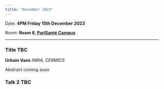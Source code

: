 ```yaml
---
title: "December 2023"
---
```


Date: **4PM Friday 15th December 2023**

Room: **Room 8, [PariSanté Campus](https://maps.app.goo.gl/cpFoxoZgbT6HCV6x9)**

------------------------------------------------------------------------

### **Title TBC**

**Urbain Vaes** *INRIA, CERMICS*

Abstract coming soon

### **Talk 2 TBC**
